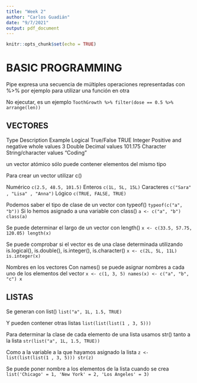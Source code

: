 ```yaml
---
title: "Week 2"
author: "Carlos Guadián"
date: "9/7/2021"
output: pdf_document
---
```


````r
knitr::opts_chunk$set(echo = TRUE)
````

# BASIC PROGRAMMING

Pipe expresa una secuencia de múltiples operaciones representadas con 
%>% por ejemplo para utilizar una función en otra

No ejecutar, es un ejemplo
````ToothGrowth %>% filter(dose == 0.5 %>% arrange(len))````

## VECTORES

Type	        Description 	                        Example
Logical 	    True/False 	                          TRUE
Integer 	    Positive and negative whole values	  3
Double 	      Decimal values 	                      101.175
Character 	  String/character values	              “Coding" 

un vector atómico sólo puede contener elementos del mismo tipo

Para crear un vector utilizar c()

Numérico
````c(2.5, 48.5, 101.5)
````
Enteros
````c(1L, 5L, 15L)
````
Caracteres
````c("Sara" , "Lisa" , "Anna")````
Lógico
````c(TRUE, FALSE, TRUE)````

Podemos saber el tipo de clase de un vector con typeof()
````typeof(c("a", "b"))````
Si lo hemos asignado a una variable con class()
````a <- c("a", "b")
class(a)````

Se puede determinar el largo de un vector con length() 
````x <- c(33.5, 57.75, 120.05)
length(x)````

Se puede comprobar si el vector es de una clase determinada utilizando
is.logical(), is.double(), is.integer(), is.character()
````x <- c(2L, 5L, 11L)
is.integer(x)````

Nombres en los vectores
Con names() se puede asignar nombres a cada uno de los elementos del vector
````x <- c(1, 3, 5)
names(x) <- c("a", "b", "c")
x````

## LISTAS

Se generan con list()
````list("a", 1L, 1.5, TRUE)````

Y pueden contener otras listas
````list(list(list(1 , 3, 5)))````

Para determinar la clase de cada elemento de una lista usamos str() tanto a la lista
````str(list("a", 1L, 1.5, TRUE))````

Como a la variable a la que hayamos asignado la lista
````z <- list(list(list(1 , 3, 5)))
str(z)````

Se puede poner nombre a los elementos de la lista cuando se crea
````list('Chicago' = 1, 'New York' = 2, 'Los Angeles' = 3)````

